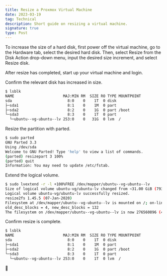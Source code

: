 ```yaml
---
title: Resize a Proxmox Virtual Machine
date: 2023-03-19
tag: Technical
description: Short guide on resizing a virtual machine.
signature: true
type: Post
---
```


To increase the size of a hard disk, first power off the virtual machine, go to the Hardware tab, select the desired hard disk. Then, select Resize from the Disk Action drop-down menu, input the desired size increment, and select Resize disk.

After resize has completed, start up your virtual machine and login.

Confirm the relevant disk has increased in size.

```bash
$ lsblk
NAME                      MAJ:MIN RM  SIZE RO TYPE MOUNTPOINT
sda                         8:0    0    1T  0 disk
├─sda1                      8:1    0    1M  0 part
├─sda2                      8:2    0    1G  0 part /boot
└─sda3                      8:3    0    1T  0 part
  └─ubuntu--vg-ubuntu--lv 253:0    0   31G  0 lvm  /
```

Resize the partition with parted.

```bash
$ sudo parted
GNU Parted 3.3
Using /dev/sda
Welcome to GNU Parted! Type 'help' to view a list of commands.
(parted) resizepart 3 100%
(parted) quit
Information: You may need to update /etc/fstab.
```

Extend the logical volume.

```bash
$ sudo lvextend -r -l +100%FREE /dev/mapper/ubuntu--vg-ubuntu--lv
Size of logical volume ubuntu-vg/ubuntu-lv changed from <31.00 GiB (7935 extents) to 1.03 TiB (270079 extents).
Logical volume ubuntu-vg/ubuntu-lv successfully resized.
resize2fs 1.45.5 (07-Jan-2020)
Filesystem at /dev/mapper/ubuntu--vg-ubuntu--lv is mounted on /; on-line resizing required
old_desc_blocks = 4, new_desc_blocks = 132
The filesystem on /dev/mapper/ubuntu--vg-ubuntu--lv is now 276560896 (4k) blocks long.
```

Confirm resize is complete.

```bash
$ lsblk
NAME                      MAJ:MIN RM  SIZE RO TYPE MOUNTPOINT
sda                         8:0    0    1T  0 disk
├─sda1                      8:1    0    1M  0 part
├─sda2                      8:2    0    1G  0 part /boot
└─sda3                      8:3    0    1T  0 part
  └─ubuntu--vg-ubuntu--lv 253:0    0    1T  0 lvm  /
```

🎉
